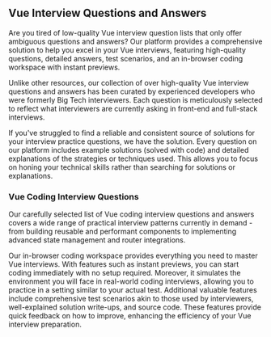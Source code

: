 ## Vue Interview Questions and Answers

Are you tired of low-quality Vue interview question lists that only offer ambiguous questions and answers? Our platform provides a comprehensive solution to help you excel in your Vue interviews, featuring high-quality questions, detailed answers, test scenarios, and an in-browser coding workspace with instant previews.

Unlike other resources, our collection of over <QuestionsCount /> high-quality Vue interview questions and answers has been curated by experienced developers who were formerly Big Tech interviewers. Each question is meticulously selected to reflect what interviewers are currently asking in front-end and full-stack interviews.

If you've struggled to find a reliable and consistent source of solutions for your interview practice questions, we have the solution. Every question on our platform includes example solutions (solved with code) and detailed explanations of the strategies or techniques used. This allows you to focus on honing your technical skills rather than searching for solutions or explanations.

### Vue Coding Interview Questions

Our carefully selected list of Vue coding interview questions and answers covers a wide range of practical interview patterns currently in demand - from building reusable and performant components to implementing advanced state management and router integrations.

Our in-browser coding workspace provides everything you need to master Vue interviews. With features such as instant previews, you can start coding immediately with no setup required. Moreover, it simulates the environment you will face in real-world coding interviews, allowing you to practice in a setting similar to your actual test. Additional valuable features include comprehensive test scenarios akin to those used by interviewers, well-explained solution write-ups, and source code. These features provide quick feedback on how to improve, enhancing the efficiency of your Vue interview preparation.
